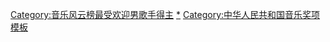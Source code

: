 {{NavboxV2
|name  = 音乐风云榜最受欢迎男歌手
|title = [[音乐风云榜]]最受欢迎男歌手
|titlestyle = background: #FFA500
|listclass = hlist
|list1 = 
* [[孙楠]]*、[[劉德華]]°  (2001)
* [[孙楠]]*、[[劉德華]]#、[[任賢齊]]^ (2002)
* [[孙楠]]*、[[劉德華]]#、[[任賢齊]]^ (2003)
* [[孙楠]]*、[[陈奕迅]]#、[[周杰倫]]^ (2004)
* [[孙楠]]*、[[劉德華]]#、[[周杰倫]]^ (2005)
* [[孙楠]]*、[[周杰倫]]° (2006)
* [[俞思远]]*、[[周杰倫]]° (2007)
* [[盧廣仲]] (2011)
* [[韩庚]] (2012)
* [[韩庚]]*、[[周杰倫]]° (2013)
* [[張杰 (中國大陸歌手)|張傑]]*、[[周杰倫]]° (2014)
* [[华晨宇]]*、[[炎亚纶]]° (2015)
| below = ∗ 内地、　# 香港、 ^ 台灣、 °香港及台灣<br />註：此奖项於2008至2010年期間取消，於2011年恢复。
}}<includeonly>
[[Category:音乐风云榜最受欢迎男歌手得主]]
</includeonly><noinclude>
[[Category:音乐风云榜|*]]
[[Category:中华人民共和国音乐奖项模板]]
</noinclude>
